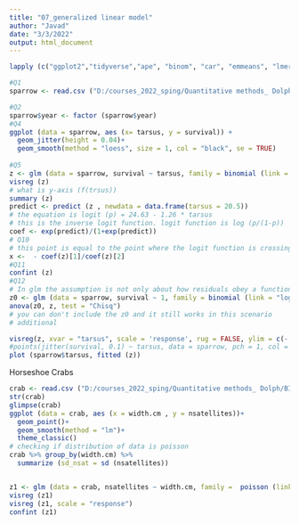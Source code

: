 ```yaml
---
title: "07_generalized linear model"
author: "Javad"
date: "3/3/2022"
output: html_document
---
```

```r
lapply (c("ggplot2","tidyverse","ape", "binom", "car", "emmeans", "lmerTest", "metafor", "MuMIn", "pwr", "visreg", "bbmle"), library, character.only = TRUE)

```

```r
#Q1
sparrow <- read.csv ("D:/courses_2022_sping/Quantitative methods_ Dolph/BIOL_501/data/songsparrow.csv", strip.white = TRUE)

#Q2
sparrow$year <- factor (sparrow$year)
#Q4
ggplot (data = sparrow, aes (x= tarsus, y = survival)) +
  geom_jitter(height = 0.04)+
  geom_smooth(method = "loess", size = 1, col = "black", se = TRUE) 
  
#Q5
z <- glm (data = sparrow, survival ~ tarsus, family = binomial (link = "logit"))
visreg (z)
# what is y-axis (f(trsus))
summary (z)
predict <- predict (z , newdata = data.frame(tarsus = 20.5))
# the equation is logit (p) = 24.63 - 1.26 * tarsus
# this is the inverse logit function. logit function is log (p/(1-p))
coef <- exp(predict)/(1+exp(predict))
# Q10
# this point is equal to the point where the logit function is crossing 0.
x <-  - coef(z)[1]/coef(z)[2]
#Q11
confint (z)
#Q12
# In glm the assumption is not only about how residuals obey a function. it's about distribution of data as a hole (residuals also follow that distribution)
z0 <- glm (data = sparrow, survival ~ 1, family = binomial (link = "logit"))
anova(z0, z, test = "Chisq")
# you can don't include the z0 and it still works in this scenario
# additional

visreg(z, xvar = "tarsus", scale = 'response', rug = FALSE, ylim = c(-.1, 1.1))
#points(jitter(survival, 0.1) ~ tarsus, data = sparrow, pch = 1, col = "firebrick", lwd = 1.5)
plot (sparrow$tarsus, fitted (z))
```




Horseshoe Crabs
``` r
crab <- read.csv ("D:/courses_2022_sping/Quantitative methods_ Dolph/BIOL_501/data/satellites.csv", strip.white = TRUE)
str(crab)
glimpse(crab)
ggplot (data = crab, aes (x = width.cm , y = nsatellites))+
  geom_point()+
  geom_smooth(method = "lm")+
  theme_classic()
# checking if distribution of data is poisson
crab %>% group_by(width.cm) %>% 
  summarize (sd_nsat = sd (nsatellites))


z1 <- glm (data = crab, nsatellites ~ width.cm, family =  poisson (link = "log"))
visreg (z1)
visreg (z1, scale = "response")
confint (z1)
```
